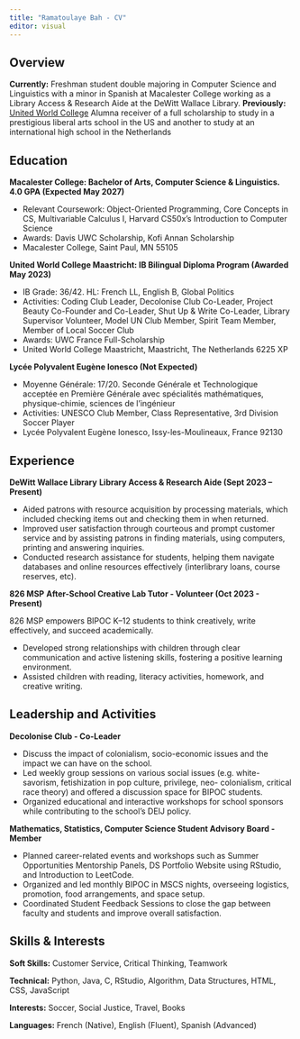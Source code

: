 ```yaml
---
title: "Ramatoulaye Bah - CV"
editor: visual
---
```


## Overview

**Currently:** Freshman student double majoring in Computer Science and Linguistics with a minor in Spanish at Macalester College working as a Library Access & Research Aide at the DeWitt Wallace Library. **Previously:** [United World College](https://www.uwc.org/) Alumna receiver of a full scholarship to study in a prestigious liberal arts school in the US and another to study at an international high school in the Netherlands

## Education

**Macalester College: Bachelor of Arts, Computer Science & Linguistics. 4.0 GPA (Expected May 2027)**

-   Relevant Coursework: Object-Oriented Programming, Core Concepts in CS, Multivariable Calculus I, Harvard CS50x’s Introduction to Computer Science
- Awards: Davis UWC Scholarship, Kofi Annan Scholarship
-   Macalester College, Saint Paul, MN 55105

**United World College Maastricht: IB Bilingual Diploma Program (Awarded May 2023)**

-   IB Grade: 36/42. HL: French LL, English B, Global Politics
- Activities: Coding Club Leader, Decolonise Club Co-Leader, Project Beauty Co-Founder and Co-Leader, Shut Up & Write Co-Leader, Library Supervisor Volunteer, Model UN Club Member, Spirit Team Member, Member of Local Soccer Club 
- Awards: UWC France Full-Scholarship
-   United World College Maastricht, Maastricht, The Netherlands 6225 XP

**Lycée Polyvalent Eugène Ionesco (Not Expected)**

-   Moyenne Générale: 17/20. Seconde Générale et Technologique acceptée en Première Générale avec spécialités mathématiques, physique-chimie, sciences de l'ingénieur
-   Activities: UNESCO Club Member, Class Representative, 3rd Division Soccer Player
-   Lycée Polyvalent Eugène Ionesco, Issy-les-Moulineaux, France 92130

## Experience

**DeWitt Wallace Library**
**Library Access & Research Aide (Sept 2023 – Present)**

-   Aided patrons with resource acquisition by processing materials, which included checking items out and checking them in when returned.
-   Improved user satisfaction through courteous and prompt customer service and by assisting patrons in finding materials, using computers, printing and answering inquiries.
-   Conducted research assistance for students, helping them navigate databases and online resources effectively (interlibrary loans, course reserves, etc).

**826 MSP**
**After-School Creative Lab Tutor - Volunteer (Oct 2023 - Present)**

826 MSP empowers BIPOC K–12 students to think creatively, write effectively, and succeed academically. 

-   Developed strong relationships with children through clear communication and active listening skills, fostering a positive learning environment.
-   Assisted children with reading, literacy activities, homework, and creative writing.


## Leadership and Activities

**Decolonise Club - Co-Leader**

-   Discuss the impact of colonialism, socio-economic issues and the impact we can have on the school.
-   Led weekly group sessions on various social issues (e.g. white-savorism, fetishization in pop culture, privilege, neo- colonialism, critical race theory) and offered a discussion space for BIPOC students.
-   Organized educational and interactive workshops for school sponsors while contributing to the school’s DEIJ policy.

**Mathematics, Statistics, Computer Science Student Advisory Board - Member**

- Planned career-related events and workshops such as Summer Opportunities Mentorship Panels, DS Portfolio Website using RStudio, and Introduction to LeetCode.
- Organized and led monthly BIPOC in MSCS nights, overseeing logistics, promotion, food arrangements, and space setup. 
- Coordinated Student Feedback Sessions to close the gap between faculty and students and improve overall satisfaction.

## Skills & Interests

**Soft Skills:** Customer Service, Critical Thinking, Teamwork

**Technical:** Python, Java, C, RStudio, Algorithm, Data Structures, HTML, CSS, JavaScript

**Interests:** Soccer, Social Justice, Travel, Books 

**Languages:** French (Native), English (Fluent), Spanish (Advanced)

